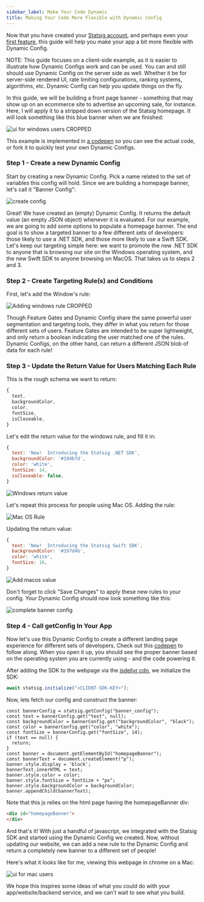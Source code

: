 ```yaml
---
sidebar_label: Make Your Code Dynamic
title: Making Your Code More Flexible with Dynamic Config
---
```


Now that you have created your [Statsig account](/#account-sign-up-and-api-key), and perhaps even your [first feature](/first-feature), this guide will help you make your app a bit more flexible with Dynamic Config.

NOTE: This guide focuses on a client-side example, as it is easier to illustrate how Dynamic Configs work and can be used.  You can and still should use
Dynamic Config on the server side as well.  Whether it be for server-side rendered UI, rate limiting configurations, ranking systems, algorithms, etc. Dynamic Config can help you update things on the fly.

In this guide, we will be building a front page banner - something that may show up on an ecommerce site to advertise an upcoming sale, for instance.
Here, I will apply it to a stripped down version of the Statsig homepage. It will look something like this blue banner when we are finished:

![ui for windows users CROPPED](https://user-images.githubusercontent.com/74584483/118710635-67a85680-b7d3-11eb-9211-897a9dacb0c3.jpg)

This example is implemented in [a codepen](https://codepen.io/tore-statsig/pen/mdWEajo) so you can see the actual code, or fork it to quickly test your own Dynamic Configs.

### Step 1 - Create a new Dynamic Config

Start by creating a new Dynamic Config. Pick a name related to the set of variables this config will hold. Since we are building a homepage banner, let's call it "Banner Config":

![create config](https://user-images.githubusercontent.com/74584483/118543196-d4a2ea00-b708-11eb-85b2-78251d9fb70f.png)

Great!  We have created an (empty) Dynamic Config.  It returns the default value (an empty JSON object) whenever it is evaluated.  For our example, we are going to add some options to populate a homepage banner.  The end goal is to show a targeted banner to a few different sets of developers: those likely to use a .NET SDK, and those more likely to use a Swift SDK.  Let's keep our targeting simple here: we want to promote the new .NET SDK to anyone that is browsing our site on the Windows operating system, and the new Swift SDK to anyone browsing on MacOS.  That takes us to steps 2 and 3.

### Step 2 - Create Targeting Rule(s) and Conditions

First, let's add the Window's rule:

![Adding windows rule CROPPED](https://user-images.githubusercontent.com/74584483/118543443-20559380-b709-11eb-8f4d-d39fe910576e.jpg)

Though Feature Gates and Dynamic Config share the same powerful user segmentation and targeting tools, they differ in what you return for those different sets of users.  Feature Gates are intended to be super lightweight, and only return a boolean indicating the user matched one of the rules.  Dynamic Configs, on the other hand, can return a different JSON blob of data for each rule!

### Step 3 - Update the Return Value for Users Matching Each Rule

This is the rough schema we want to return:

```js
{
  text,
  backgroundColor,
  color,
  fontSize,
  isCloseable,
}
```

Let's edit the return value for the windows rule, and fill it in:

```js
{
  text: 'New!  Introducing the Statsig .NET SDK',
  backgroundColor: '#194b7d',
  color: 'white',
  fontSize: 14,
  isCloseable: false,
}
```

![Windows return value](https://user-images.githubusercontent.com/74584483/118543529-36fbea80-b709-11eb-805a-84242c0d2721.png)

Let's repeat this process for people using Mac OS.  Adding the rule:

![Mac OS Rule](https://user-images.githubusercontent.com/74584483/118543604-56931300-b709-11eb-8df1-dc3fc0852b37.png)

Updating the return value:

```js
{
  text: 'New!  Introducing the Statsig Swift SDK',
  backgroundColor: '#197d4b',
  color: 'white',
  fontSize: 16,
}
```

![Add macos value](https://user-images.githubusercontent.com/74584483/118543634-601c7b00-b709-11eb-8f91-b176e33811eb.png)

Don't forget to click "Save Changes" to apply these new rules to your config.  Your Dynamic Config should now look something like this:

![complete banner config](https://user-images.githubusercontent.com/74584483/118544807-ab835900-b70a-11eb-9a8c-25ed80f39ba4.png)

### Step 4 - Call getConfig In Your App

Now let's use this Dynamic Config to create a different landing page experience for different sets of developers.  Check out this [codepen](https://codepen.io/tore-statsig/pen/mdWEajo) to follow along.  When you open it up, you should see the proper banner based on the operating system you are currently using - and the code powering it.

After adding the SDK to the webpage via the [jsdelivr cdn](https://www.jsdelivr.com/package/npm/statsig-js), we initialize the SDK:

```js
await statsig.initialize("<CLIENT-SDK-KEY>");
```

Now, lets fetch our config and construct the banner:

```
const bannerConfig = statsig.getConfig("banner_config");
const text = bannerConfig.get("text", null);
const backgroundColor = bannerConfig.get("backgroundColor", "black");
const color = bannerConfig.get("color", "white");
const fontSize = bannerConfig.get("fontSize", 14);
if (text == null) {
  return;
}
const banner = document.getElementById("homepageBanner");
const bannerText = document.createElement("p");
banner.style.display = 'block';
bannerText.innerHTML = text;
banner.style.color = color;
banner.style.fontSize = fontSize + "px";
banner.style.backgroundColor = backgroundColor;
banner.appendChild(bannerText);
```

Note that this js relies on the html page having the homepageBanner div:

```html
<div id="homepageBanner">
</div>
```

And that's it!  With just a handful of javascript, we integrated with the Statsig SDK and started using the Dynamic Config we created.  Now, without updating our website, we can add a new rule to the Dynamic Config and return a completely new banner to a different set of people!

Here's what it looks like for me, viewing this webpage in chrome on a Mac:

![ui for mac users](https://user-images.githubusercontent.com/74584483/118565632-70435300-b727-11eb-96c3-fb512d89f928.png)

We hope this inspires some ideas of what you could do with your app/website/backend service, and we can't wait to see what you build.
